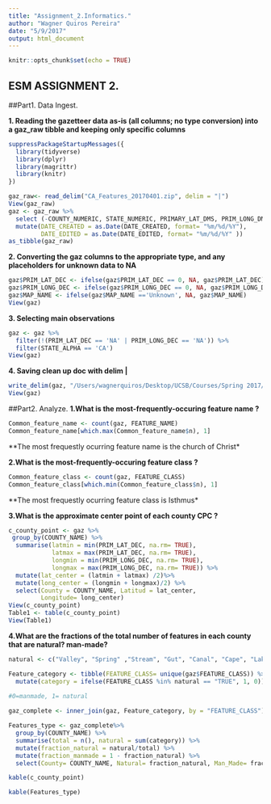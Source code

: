 ```yaml
---
title: "Assignment_2.Informatics."
author: "Wagner Quiros Pereira"
date: "5/9/2017"
output: html_document
---
```


```r
knitr::opts_chunk$set(echo = TRUE)
```

## ESM ASSIGNMENT 2.

##Part1. Data Ingest.

**1. Reading the gazetteer data as-is (all columns; no type conversion) into a gaz_raw tibble and keeping only specific columns**

```r
suppressPackageStartupMessages({
  library(tidyverse)
  library(dplyr)
  library(magrittr)
  library(knitr)
})

gaz_raw<- read_delim("CA_Features_20170401.zip", delim = "|")
View(gaz_raw)
gaz <- gaz_raw %>% 
  select (-COUNTY_NUMERIC, STATE_NUMERIC, PRIMARY_LAT_DMS, PRIM_LONG_DMS, SOURCE_LAT_DMS, SOURCE_LONG_DMS, ELEV_IN_FT) %>% 
  mutate(DATE_CREATED = as.Date(DATE_CREATED, format= "%m/%d/%Y"), 
         DATE_EDITED = as.Date(DATE_EDITED, format= "%m/%d/%Y" ))
as_tibble(gaz_raw)
```

**2. Converting the gaz columns to the appropriate type, and any placeholders for unknown data to NA**

```r
gaz$PRIM_LAT_DEC <- ifelse(gaz$PRIM_LAT_DEC == 0, NA, gaz$PRIM_LAT_DEC)
gaz$PRIM_LONG_DEC <- ifelse(gaz$PRIM_LONG_DEC == 0, NA, gaz$PRIM_LONG_DEC)
gaz$MAP_NAME <- ifelse(gaz$MAP_NAME =='Unknown', NA, gaz$MAP_NAME)
View(gaz)
```

**3. Selecting main observations**

```r
gaz <- gaz %>%
  filter(!(PRIM_LAT_DEC == 'NA' | PRIM_LONG_DEC == 'NA')) %>% 
  filter(STATE_ALPHA == 'CA')
View(gaz)
```

**4. Saving clean up doc with delim |**

```r
write_delim(gaz, "/Users/wagnerquiros/Desktop/UCSB/Courses/Spring 2017/Informatics/newprojects/gaz.csv", delim = "|")
View(gaz)
```


##Part2. Analyze.
**1.What is the most-frequently-occuring feature name ?**

```r
Common_feature_name <- count(gaz, FEATURE_NAME)
Common_feature_name[which.max(Common_feature_name$n), 1]
```

**The most frequestly ocurring feature name is the church of Christ*

**2.What is the most-frequently-occuring feature class ?**


```r
Common_feature_class <- count(gaz, FEATURE_CLASS)
Common_feature_class[which.min(Common_feature_class$n), 1]
```

**The most frequestly ocurring feature class is Isthmus*

**3.What is the approximate center point of each county CPC ?**

```r
c_county_point <- gaz %>%
 group_by(COUNTY_NAME) %>%
  summarise(latmin = min(PRIM_LAT_DEC, na.rm= TRUE),
            latmax = max(PRIM_LAT_DEC, na.rm= TRUE),
            longmin = min(PRIM_LONG_DEC, na.rm= TRUE),
            longmax = max(PRIM_LONG_DEC, na.rm= TRUE)) %>% 
  mutate(lat_center = (latmin + latmax) /2)%>% 
  mutate(long_center = (longmin + longmax)/2) %>% 
  select(County = COUNTY_NAME, Latitud = lat_center, 
         Longitude= long_center)
View(c_county_point)
Table1 <- table(c_county_point)
View(Table1)
```


**4.What are the fractions of the total number of features in each county that are natural? man-made?**

```r
natural <- c("Valley", "Spring" ,"Stream", "Gut", "Canal", "Cape", "Lake", "Summit", "Plain", "Woods", "Gap",   "Ridge","Bay",  "Beach",   "Channel", "Slope", "Island",  "Basin", "Cliff", "Swamp","Area" , "Bend",  "Range", "Falls",  "Forest", "Lava", "Rapids", "Crater", "Glacier", "Oilfield","Sea", "Arroyo", "Isthmus")

Feature_category <- tibble(FEATURE_CLASS= unique(gaz$FEATURE_CLASS)) %>% 
  mutate(category = ifelse(FEATURE_CLASS %in% natural == "TRUE", 1, 0)) 

#0=manmade, 1= natural
  
gaz_complete <- inner_join(gaz, Feature_category, by = "FEATURE_CLASS")

Features_type <- gaz_complete%>% 
  group_by(COUNTY_NAME) %>% 
  summarise(total = n(), natural = sum(category)) %>% 
  mutate(fraction_natural = natural/total) %>% 
  mutate(fraction_manmade = 1 - fraction_natural) %>% 
  select(County= COUNTY_NAME, Natural= fraction_natural, Man_Made= fraction_manmade)
```


```r
kable(c_county_point)
```

```r
kable(Features_type)
```
